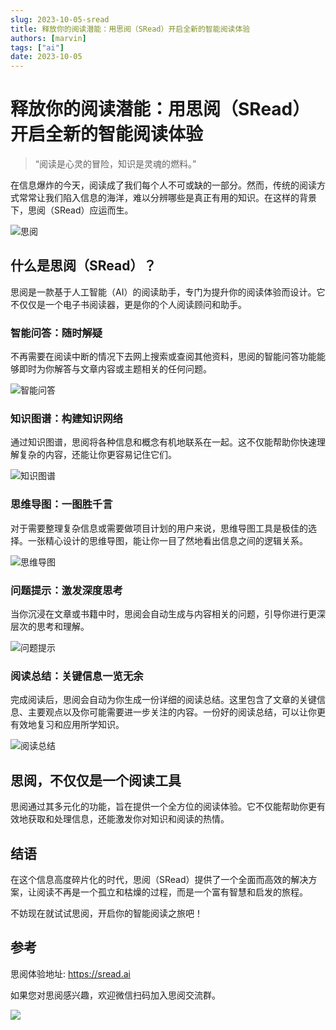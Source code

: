 ```yaml
---
slug: 2023-10-05-sread
title: 释放你的阅读潜能：用思阅（SRead）开启全新的智能阅读体验
authors: [marvin]
tags: ["ai"]
date: 2023-10-05
---
```



# 释放你的阅读潜能：用思阅（SRead）开启全新的智能阅读体验

> “阅读是心灵的冒险，知识是灵魂的燃料。” 

在信息爆炸的今天，阅读成了我们每个人不可或缺的一部分。然而，传统的阅读方式常常让我们陷入信息的海洋，难以分辨哪些是真正有用的知识。在这样的背景下，思阅（SRead）应运而生。

![思阅](https://codao.crawlab.cn/images/2023-10-05-064056.png)

## 什么是思阅（SRead）？

思阅是一款基于人工智能（AI）的阅读助手，专门为提升你的阅读体验而设计。它不仅仅是一个电子书阅读器，更是你的个人阅读顾问和助手。

### 智能问答：随时解疑

不再需要在阅读中断的情况下去网上搜索或查阅其他资料，思阅的智能问答功能能够即时为你解答与文章内容或主题相关的任何问题。

![智能问答](https://codao.crawlab.cn/images/2023-10-05-064008.png)

### 知识图谱：构建知识网络

通过知识图谱，思阅将各种信息和概念有机地联系在一起。这不仅能帮助你快速理解复杂的内容，还能让你更容易记住它们。

![知识图谱](https://codao.crawlab.cn/images/2023-10-05-063938.png)

### 思维导图：一图胜千言

对于需要整理复杂信息或需要做项目计划的用户来说，思维导图工具是极佳的选择。一张精心设计的思维导图，能让你一目了然地看出信息之间的逻辑关系。

![思维导图](https://codao.crawlab.cn/images/2023-10-05-063753.png)

### 问题提示：激发深度思考

当你沉浸在文章或书籍中时，思阅会自动生成与内容相关的问题，引导你进行更深层次的思考和理解。

![问题提示](https://codao.crawlab.cn/images/2023-10-05-064125.png)

### 阅读总结：关键信息一览无余

完成阅读后，思阅会自动为你生成一份详细的阅读总结。这里包含了文章的关键信息、主要观点以及你可能需要进一步关注的内容。一份好的阅读总结，可以让你更有效地复习和应用所学知识。

![阅读总结](https://codao.crawlab.cn/images/2023-10-05-064324.png)

## 思阅，不仅仅是一个阅读工具

思阅通过其多元化的功能，旨在提供一个全方位的阅读体验。它不仅能帮助你更有效地获取和处理信息，还能激发你对知识和阅读的热情。

## 结语

在这个信息高度碎片化的时代，思阅（SRead）提供了一个全面而高效的解决方案，让阅读不再是一个孤立和枯燥的过程，而是一个富有智慧和启发的旅程。

不妨现在就试试思阅，开启你的智能阅读之旅吧！

## 参考

思阅体验地址: https://sread.ai

如果您对思阅感兴趣，欢迎微信扫码加入思阅交流群。

![](https://codao.crawlab.cn/images/2023-10-05-064551.png)